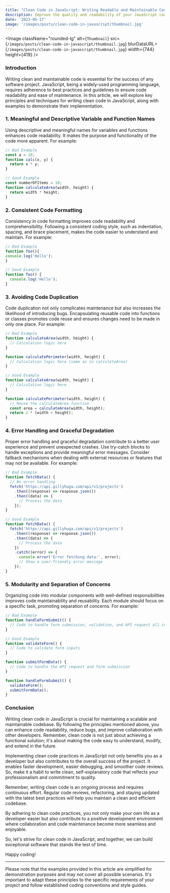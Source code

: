 ```yaml
---
title: "Clean Code in JavaScript: Writing Readable and Maintainable Code"
description: Improve the quality and readability of your JavaScript code with best practices for clean code, resulting in efficient development. 
date: '2023-05-17'
image: '/images/posts/clean-code-in-javascript/thumbnail.jpg'
---
```

<Image
  className="rounded-lg"
  alt={`Thumbnail`}
  src={`/images/posts/clean-code-in-javascript/thumbnail.jpg`}
  blurDataURL={`/images/posts/clean-code-in-javascript/thumbnail.jpg`}
  width={744}
  height={419}
/>

### Introduction
Writing clean and maintainable code is essential for the success of any software project. JavaScript, being a widely-used programming language, requires adherence to best practices and guidelines to ensure code readability and ease of maintenance. In this article, we will explore key principles and techniques for writing clean code in JavaScript, along with examples to demonstrate their implementation.

### 1. Meaningful and Descriptive Variable and Function Names
Using descriptive and meaningful names for variables and functions enhances code readability. It makes the purpose and functionality of the code more apparent. For example:

```javascript
// Bad Example
const a = 10;
function calc(x, y) {
  return x * y;
}

// Good Example
const numberOfItems = 10;
function calculateArea(width, height) {
  return width * height;
}
```

### 2. Consistent Code Formatting
Consistency in code formatting improves code readability and comprehensibility. Following a consistent coding style, such as indentation, spacing, and brace placement, makes the code easier to understand and maintain. For example:

```javascript
// Bad Example
function foo(){
console.log('Hello');
}

// Good Example
function foo() {
  console.log('Hello');
}
```

### 3. Avoiding Code Duplication
Code duplication not only complicates maintenance but also increases the likelihood of introducing bugs. Encapsulating reusable code into functions or classes promotes code reuse and ensures changes need to be made in only one place. For example:

```javascript
// Bad Example
function calculateArea(width, height) {
  // Calculation logic here
}

function calculatePerimeter(width, height) {
  // Calculation logic here (same as in calculateArea)
}

// Good Example
function calculateArea(width, height) {
  // Calculation logic here
}

function calculatePerimeter(width, height) {
  // Reuse the calculateArea function
  const area = calculateArea(width, height);
  return 2 * (width + height);
}
```

### 4. Error Handling and Graceful Degradation
Proper error handling and graceful degradation contribute to a better user experience and prevent unexpected crashes. Use try-catch blocks to handle exceptions and provide meaningful error messages. Consider fallback mechanisms when dealing with external resources or features that may not be available. For example:

```javascript
// Bad Example
function fetchData() {
  // No error handling
  fetch('https://api.gillyhuga.com/api/v1/projects')
    .then((response) => response.json())
    .then((data) => {
      // Process the data
    });
}

// Good Example
function fetchData() {
  fetch('https://api.gillyhuga.com/api/v1/projects')
    .then((response) => response.json())
    .then((data) => {
      // Process the data
    })
    .catch((error) => {
      console.error('Error fetching data:', error);
      // Show a user-friendly error message
    });
}
```

### 5. Modularity and Separation of Concerns
Organizing code into modular components with well-defined responsibilities improves code maintainability and reusability. Each module should focus on a specific task, promoting separation of concerns. For example:

```javascript
// Bad Example
function handleFormSubmit() {
  // Code to handle form submission, validation, and API request all in one function
}

// Good Example
function validateForm() {
  // Code to validate form inputs
}

function submitFormData() {
  // Code to handle the API request and form submission
}

function handleFormSubmit() {
  validateForm();
  submitFormData();
}
```

### Conclusion
Writing clean code in JavaScript is crucial for maintaining a scalable and maintainable codebase. By following the principles mentioned above, you can enhance code readability, reduce bugs, and improve collaboration with other developers. Remember, clean code is not just about achieving a functional solution; it's about making the code easy to understand, modify, and extend in the future.

Implementing clean code practices in JavaScript not only benefits you as a developer but also contributes to the overall success of the project. It enables faster development, easier debugging, and smoother code reviews. So, make it a habit to write clean, self-explanatory code that reflects your professionalism and commitment to quality.

Remember, writing clean code is an ongoing process and requires continuous effort. Regular code reviews, refactoring, and staying updated with the latest best practices will help you maintain a clean and efficient codebase.

By adhering to clean code practices, you not only make your own life as a developer easier but also contribute to a positive development environment where collaboration and code maintenance become more seamless and enjoyable.

So, let's strive for clean code in JavaScript, and together, we can build exceptional software that stands the test of time.

Happy coding!

---
Please note that the examples provided in this article are simplified for demonstration purposes and may not cover all possible scenarios. It's important to adapt these principles to the specific requirements of your project and follow established coding conventions and style guides.